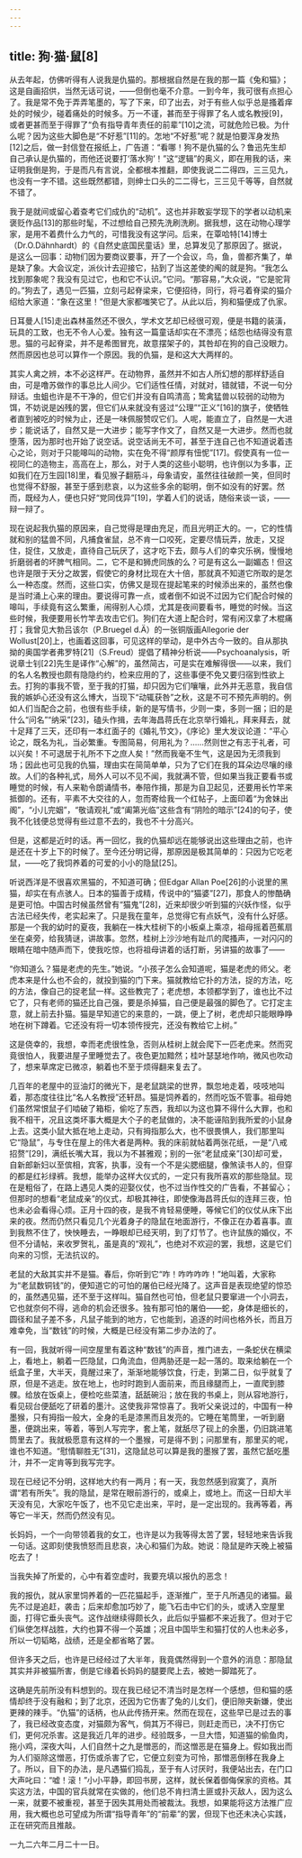 ```yaml
---
---
---
```

title: 狗·猫·鼠[8]
---




从去年起，仿佛听得有人说我是仇猫的。那根据自然是在我的那一篇《兔和猫》；这是自画招供，当然无话可说，——但倒也毫不介意。一到今年，我可很有点担心了。我是常不免于弄弄笔墨的，写了下来，印了出去，对于有些人似乎总是搔着痒处的时候少，碰着痛处的时候多。万一不谨，甚而至于得罪了名人或名教授[9]，或者更甚而至于得罪了“负有指导青年责任的前辈”[10]之流，可就危险已极。为什么呢？因为这些大脚色是“不好惹”[11]的。怎地“不好惹”呢？就是怕要浑身发热[12]之后，做一封信登在报纸上，广告道：“看哪！狗不是仇猫的么？鲁迅先生却自己承认是仇猫的，而他还说要打‘落水狗’！”这“逻辑”的奥义，即在用我的话，来证明我倒是狗，于是而凡有言说，全都根本推翻，即使我说二二得四，三三见九，也没有一字不错。这些既然都错，则绅士口头的二二得七，三三见千等等，自然就不错了。

我于是就间或留心着查考它们成仇的“动机”。这也并非敢妄学现下的学者以动机来褒贬作品[13]的那些时髦，不过想给自己预先洗刷洗刷。据我想，这在动物心理学家，是用不着费什么力气的，可惜我没有这学问。后来，在覃哈特[14]博士（Dr.O.Dähnhardt）的《自然史底国民童话》里，总算发见了那原因了。据说，是这么一回事：动物们因为要商议要事，开了一个会议，鸟，鱼，兽都齐集了，单是缺了象。大会议定，派伙计去迎接它，拈到了当这差使的阄的就是狗。“我怎么找到那象呢？我没有见过它，也和它不认识。”它问。“那容易，”大众说，“它是驼背的。”狗去了，遇见一匹猫，立刻弓起脊梁来，它便招待，同行，将弓着脊梁的猫介绍给大家道：“象在这里！”但是大家都嗤笑它了。从此以后，狗和猫便成了仇家。

日耳曼人[15]走出森林虽然还不很久，学术文艺却已经很可观，便是书籍的装潢，玩具的工致，也无不令人心爱。独有这一篇童话却实在不漂亮；结怨也结得没有意思。猫的弓起脊梁，并不是希图冒充，故意摆架子的，其咎却在狗的自己没眼力。然而原因也总可以算作一个原因。我的仇猫，是和这大大两样的。

其实人禽之辨，本不必这样严。在动物界，虽然并不如古人所幻想的那样舒适自由，可是噜苏做作的事总比人间少。它们适性任情，对就对，错就错，不说一句分辩话。虫蛆也许是不干净的，但它们并没有自鸣清高；鸷禽猛兽以较弱的动物为饵，不妨说是凶残的罢，但它们从来就没有竖过“公理”“正义”[16]的旗子，使牺牲者直到被吃的时候为止，还是一味佩服赞叹它们。人呢，能直立了，自然是一大进步；能说话了，自然又是一大进步；能写字作文了，自然又是一大进步。然而也就堕落，因为那时也开始了说空话。说空话尚无不可，甚至于连自己也不知道说着违心之论，则对于只能嗥叫的动物，实在免不得“颜厚有忸怩”[17]。假使真有一位一视同仁的造物主，高高在上，那么，对于人类的这些小聪明，也许倒以为多事，正如我们在万生园[18]里，看见猴子翻筋斗，母象请安，虽然往往破颜一笑，但同时也觉得不舒服，甚至于感到悲哀，以为这些多余的聪明，倒不如没有的好罢。然而，既经为人，便也只好“党同伐异”[19]，学着人们的说话，随俗来谈一谈，——辩一辩了。

现在说起我仇猫的原因来，自己觉得是理由充足，而且光明正大的。一，它的性情就和别的猛兽不同，凡捕食雀鼠，总不肯一口咬死，定要尽情玩弄，放走，又捉住，捉住，又放走，直待自己玩厌了，这才吃下去，颇与人们的幸灾乐祸，慢慢地折磨弱者的坏脾气相同。二，它不是和狮虎同族的么？可是有这么一副媚态！但这也许是限于天分之故罢，假使它的身材比现在大十倍，那就真不知道它所取的是怎么一种态度。然而，这些口实，仿佛又是现在提起笔来的时候添出来的，虽然也像是当时涌上心来的理由。要说得可靠一点，或者倒不如说不过因为它们配合时候的嗥叫，手续竟有这么繁重，闹得别人心烦，尤其是夜间要看书，睡觉的时候。当这些时候，我便要用长竹竿去攻击它们。狗们在大道上配合时，常有闲汉拿了木棍痛打；我曾见大勃吕该尔（P.Bruegel d.Ä）的一张铜版画Allegorie der Wollust[20]上，也画着这回事，可见这样的举动，是中外古今一致的。自从那执拗的奥国学者弗罗特[21]（S.Freud）提倡了精神分析说——Psychoanalysis，听说章士钊[22]先生是译作“心解”的，虽然简古，可是实在难解得很——以来，我们的名人名教授也颇有隐隐约约，检来应用的了，这些事便不免又要归宿到性欲上去。打狗的事我不管，至于我的打猫，却只因为它们嚷嚷，此外并无恶意，我自信我的嫉妒心还没有这么博大，当现下“动辄获咎”之秋，这是不可不预先声明的。例如人们当配合之前，也很有些手续，新的是写情书，少则一束，多则一捆；旧的是什么“问名”“纳采”[23]，磕头作揖，去年海昌蒋氏在北京举行婚礼，拜来拜去，就十足拜了三天，还印有一本红面子的《婚礼节文》，《序论》里大发议论道：“平心论之，既名为礼，当必繁重。专图简易，何用礼为？……然则世之有志于礼者，可以兴矣！不可退居于礼所不下之庶人矣！”然而我毫不生气，这是因为无须我到场；因此也可见我的仇猫，理由实在简简单单，只为了它们在我的耳朵边尽嚷的缘故。人们的各种礼式，局外人可以不见不闻，我就满不管，但如果当我正要看书或睡觉的时候，有人来勒令朗诵情书，奉陪作揖，那是为自卫起见，还要用长竹竿来抵御的。还有，平素不大交往的人，忽而寄给我一个红帖子，上面印着“为舍妹出阁”，“小儿完姻”，“敬请观礼”或“阖第光临”这些含有“阴险的暗示”[24]的句子，使我不化钱便总觉得有些过意不去的，我也不十分高兴。

但是，这都是近时的话。再一回忆，我的仇猫却远在能够说出这些理由之前，也许是还在十岁上下的时候了。至今还分明记得，那原因是极其简单的：只因为它吃老鼠，——吃了我饲养着的可爱的小小的隐鼠[25]。

听说西洋是不很喜欢黑猫的，不知道可确；但Edgar Allan Poe[26]的小说里的黑猫，却实在有点骇人。日本的猫善于成精，传说中的“猫婆”[27]，那食人的惨酷确是更可怕。中国古时候虽然曾有“猫鬼”[28]，近来却很少听到猫的兴妖作怪，似乎古法已经失传，老实起来了。只是我在童年，总觉得它有点妖气，没有什么好感。那是一个我的幼时的夏夜，我躺在一株大桂树下的小板桌上乘凉，祖母摇着芭蕉扇坐在桌旁，给我猜谜，讲故事。忽然，桂树上沙沙地有趾爪的爬搔声，一对闪闪的眼睛在暗中随声而下，使我吃惊，也将祖母讲着的话打断，另讲猫的故事了——

“你知道么？猫是老虎的先生。”她说。“小孩子怎么会知道呢，猫是老虎的师父。老虎本来是什么也不会的，就投到猫的门下来。猫就教给它扑的方法，捉的方法，吃的方法，像自己的捉老鼠一样。这些教完了；老虎想，本领都学到了，谁也比不过它了，只有老师的猫还比自己强，要是杀掉猫，自己便是最强的脚色了。它打定主意，就上前去扑猫。猫是早知道它的来意的，一跳，便上了树，老虎却只能眼睁睁地在树下蹲着。它还没有将一切本领传授完，还没有教给它上树。”

这是侥幸的，我想，幸而老虎很性急，否则从桂树上就会爬下一匹老虎来。然而究竟很怕人，我要进屋子里睡觉去了。夜色更加黯然；桂叶瑟瑟地作响，微风也吹动了，想来草席定已微凉，躺着也不至于烦得翻来复去了。

几百年的老屋中的豆油灯的微光下，是老鼠跳梁的世界，飘忽地走着，吱吱地叫着，那态度往往比“名人名教授”还轩昂。猫是饲养着的，然而吃饭不管事。祖母她们虽然常恨鼠子们啮破了箱柜，偷吃了东西，我却以为这也算不得什么大罪，也和我不相干，况且这类坏事大概是大个子的老鼠做的，决不能诬陷到我所爱的小鼠身上去。这类小鼠大抵在地上走动，只有拇指那么大，也不很畏惧人，我们那里叫它“隐鼠”，与专住在屋上的伟大者是两种。我的床前就帖着两张花纸，一是“八戒招赘”[29]，满纸长嘴大耳，我以为不甚雅观；别的一张“老鼠成亲”[30]却可爱，自新郎新妇以至傧相，宾客，执事，没有一个不是尖腮细腿，像煞读书人的，但穿的都是红衫绿裤。我想，能举办这样大仪式的，一定只有我所喜欢的那些隐鼠。现在是粗俗了，在路上遇见人类的迎娶仪仗，也不过当作性交的广告看，不甚留心；但那时的想看“老鼠成亲”的仪式，却极其神往，即使像海昌蒋氏似的连拜三夜，怕也未必会看得心烦。正月十四的夜，是我不肯轻易便睡，等候它们的仪仗从床下出来的夜。然而仍然只看见几个光着身子的隐鼠在地面游行，不像正在办着喜事。直到我熬不住了，怏怏睡去，一睁眼却已经天明，到了灯节了。也许鼠族的婚仪，不但不分请帖，来收罗贺礼，虽是真的“观礼”，也绝对不欢迎的罢，我想，这是它们向来的习惯，无法抗议的。

老鼠的大敌其实并不是猫。春后，你听到它“咋！咋咋咋咋！”地叫着，大家称为“老鼠数铜钱”的，便知道它的可怕的屠伯已经光降了。这声音是表现绝望的惊恐的，虽然遇见猫，还不至于这样叫。猫自然也可怕，但老鼠只要窜进一个小洞去，它也就奈何不得，逃命的机会还很多。独有那可怕的屠伯——蛇，身体是细长的，圆径和鼠子差不多，凡鼠子能到的地方，它也能到，追逐的时间也格外长，而且万难幸免，当“数钱”的时候，大概是已经没有第二步办法的了。

有一回，我就听得一间空屋里有着这种“数钱”的声音，推门进去，一条蛇伏在横梁上，看地上，躺着一匹隐鼠，口角流血，但两胁还是一起一落的。取来给躺在一个纸盒子里，大半天，竟醒过来了，渐渐地能够饮食，行走，到第二日，似乎就复了原，但是不逃走。放在地上，也时时跑到人面前来，而且缘腿而上，一直爬到膝髁。给放在饭桌上，便检吃些菜渣，舐舐碗沿；放在我的书桌上，则从容地游行，看见砚台便舐吃了研着的墨汁。这使我非常惊喜了。我听父亲说过的，中国有一种墨猴，只有拇指一般大，全身的毛是漆黑而且发亮的。它睡在笔筒里，一听到磨墨，便跳出来，等着，等到人写完字，套上笔，就舐尽了砚上的余墨，仍旧跳进笔筒里去了。我就极愿意有这样的一个墨猴，可是得不到；问那里有，那里买的呢，谁也不知道。“慰情聊胜无”[31]，这隐鼠总可以算是我的墨猴了罢，虽然它舐吃墨汁，并不一定肯等到我写完字。

现在已经记不分明，这样地大约有一两月；有一天，我忽然感到寂寞了，真所谓“若有所失”。我的隐鼠，是常在眼前游行的，或桌上，或地上。而这一日却大半天没有见，大家吃午饭了，也不见它走出来，平时，是一定出现的。我再等着，再等它一半天，然而仍然没有见。

长妈妈，一个一向带领着我的女工，也许是以为我等得太苦了罢，轻轻地来告诉我一句话。这即刻使我愤怒而且悲哀，决心和猫们为敌。她说：隐鼠是昨天晚上被猫吃去了！

当我失掉了所爱的，心中有着空虚时，我要充填以报仇的恶念！

我的报仇，就从家里饲养着的一匹花猫起手，逐渐推广，至于凡所遇见的诸猫。最先不过是追赶，袭击；后来却愈加巧妙了，能飞石击中它们的头，或诱入空屋里面，打得它垂头丧气。这作战继续得颇长久，此后似乎猫都不来近我了。但对于它们纵使怎样战胜，大约也算不得一个英雄；况且中国毕生和猫打仗的人也未必多，所以一切韬略，战绩，还是全都省略了罢。

但许多天之后，也许是已经经过了大半年，我竟偶然得到一个意外的消息：那隐鼠其实并非被猫所害，倒是它缘着长妈妈的腿要爬上去，被她一脚踏死了。

这确是先前所没有料想到的。现在我已经记不清当时是怎样一个感想，但和猫的感情却终于没有融和；到了北京，还因为它伤害了兔的儿女们，便旧隙夹新嫌，使出更辣的辣手。“仇猫”的话柄，也从此传扬开来。然而在现在，这些早已是过去的事了，我已经改变态度，对猫颇为客气，倘其万不得已，则赶走而已，决不打伤它们，更何况杀害。这是我近几年的进步。经验既多，一旦大悟，知道猫的偷鱼肉，拖小鸡，深夜大叫，人们自然十之九是憎恶的，而这憎恶是在猫身上。假如我出而为人们驱除这憎恶，打伤或杀害了它，它便立刻变为可怜，那憎恶倒移在我身上了。所以，目下的办法，是凡遇猫们捣乱，至于有人讨厌时，我便站出去，在门口大声叱曰：“嘘！滚！”小小平静，即回书房，这样，就长保着御侮保家的资格。其实这方法，中国的官兵就常在实做的，他们总不肯扫清土匪或扑灭敌人，因为这么一来，就要不被重视，甚至于因失其用处而被裁汰。我想，如果能将这方法推广应用，我大概也总可望成为所谓“指导青年”的“前辈”的罢，但现下也还未决心实践，正在研究而且推敲。

一九二六年二月二十一日。